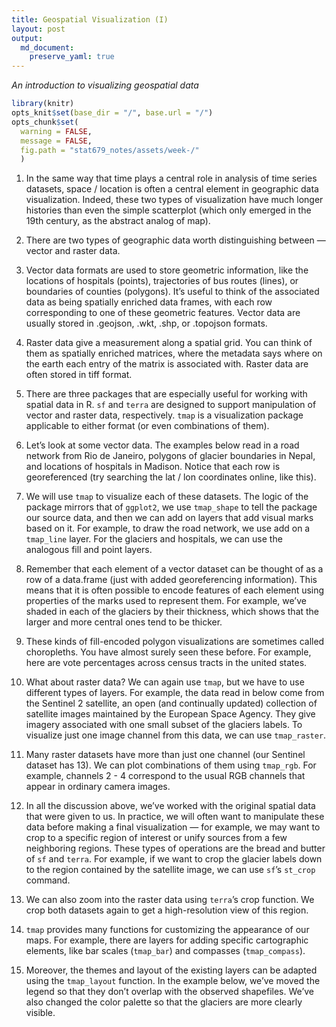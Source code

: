 ```yaml
---
title: Geospatial Visualization (I)
layout: post
output: 
  md_document:
    preserve_yaml: true
---
```


_An introduction to visualizing geospatial data_

```r
library(knitr)
opts_knit$set(base_dir = "/", base.url = "/")
opts_chunk$set(
  warning = FALSE, 
  message = FALSE,
  fig.path = "stat679_notes/assets/week-/"
  )
```

1. In the same way that time plays a central role in analysis of time series
datasets, space / location is often a central element in geographic data
visualization. Indeed, these two types of visualization have much longer
histories than even the simple scatterplot (which only emerged in the 19th
century, as the abstract analog of map).

1. There are two types of geographic data worth distinguishing between — vector
and raster data.

1. Vector data formats are used to store geometric information, like the
locations of hospitals (points), trajectories of bus routes (lines), or
boundaries of counties (polygons). It’s useful to think of the associated data
as being spatially enriched data frames, with each row corresponding to one of
these geometric features. Vector data are usually stored in .geojson, .wkt,
.shp, or .topojson formats.

1. Raster data give a measurement along a spatial grid. You can think of them as
spatially enriched matrices, where the metadata says where on the earth each
entry of the matrix is associated with. Raster data are often stored in tiff
format.

1. There are three packages that are especially useful for working with spatial
data in R. `sf` and `terra` are designed to support manipulation of vector and
raster data, respectively. `tmap` is a visualization package applicable to
either format (or even combinations of them).

1. Let’s look at some vector data. The examples below read in a road network
from Rio de Janeiro, polygons of glacier boundaries in Nepal, and locations of
hospitals in Madison. Notice that each row is georeferenced (try searching the
lat / lon coordinates online, like this).

1. We will use `tmap` to visualize each of these datasets. The logic of the
package mirrors that of `ggplot2`, we use `tmap_shape` to tell the package our
source data, and then we can add on layers that add visual marks based on it.
For example, to draw the road network, we use add on a `tmap_line` layer. For
the glaciers and hospitals, we can use the analogous fill and point layers.

1. Remember that each element of a vector dataset can be thought of as a row of
a data.frame (just with added georeferencing information). This means that it is
often possible to encode features of each element using properties of the marks
used to represent them. For example, we’ve shaded in each of the glaciers by
their thickness, which shows that the larger and more central ones tend to be
thicker.

1. These kinds of fill-encoded polygon visualizations are sometimes called
choropleths. You have almost surely seen these before. For example, here are
vote percentages across census tracts in the united states.

1. What about raster data? We can again use `tmap`, but we have to use
different types of layers. For example, the data read in below come from the
Sentinel 2 satellite, an open (and continually updated) collection of satellite
images maintained by the European Space Agency. They give imagery associated
with one small subset of the glaciers labels. To visualize just one image
channel from this data, we can use `tmap_raster`.

1. Many raster datasets have more than just one channel (our Sentinel dataset
has 13). We can plot combinations of them using `tmap_rgb`. For example,
channels 2 - 4 correspond to the usual RGB channels that appear in ordinary
camera images.

1. In all the discussion above, we’ve worked with the original spatial data
that were given to us. In practice, we will often want to manipulate these data
before making a final visualization — for example, we may want to crop to a
specific region of interest or unify sources from a few neighboring regions.
These types of operations are the bread and butter of `sf` and `terra`. For
example, if we want to crop the glacier labels down to the region contained by
the satellite image, we can use `sf`’s `st_crop` command.

1. We can also zoom into the raster data using `terra`’s crop function. We crop
both datasets again to get a high-resolution view of this region.

1. `tmap` provides many functions for customizing the appearance of our maps.
For example, there are layers for adding specific cartographic elements, like
bar scales (`tmap_bar`) and compasses (`tmap_compass`).

1. Moreover, the themes and layout of the existing layers can be adapted using
the `tmap_layout` function. In the example below, we’ve moved the legend so that
they don’t overlap with the observed shapefiles. We’ve also changed the color
palette so that the glaciers are more clearly visible.
